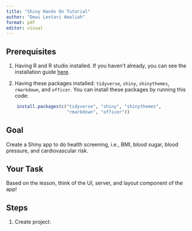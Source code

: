 ```yaml
---
title: "Shiny Hands On Tutorial"
author: "Dewi Lestari Amaliah"
format: pdf
editor: visual
---
```


## Prerequisites

1.  Having R and R studio installed. If you haven't already, you can see the installation guide [here](https://posit.co/download/rstudio-desktop/).

2.  Having these packages installed: `tidyverse`, `shiny`, `shinythemes`, `rmarkdown`, and `officer`. You can install these packages by running this code:

```r
    install.packages(c("tidyverse", "shiny", "shinythemes",
                       "rmarkdown", "officer"))
```

## Goal

Create a Shiny app to do health screening, i.e., BMI, blood sugar, blood pressure, and cardiovascular risk.

## Your Task

Based on the lesson, think of the UI, server, and layout component of the app!

## Steps

1.  Create project:
